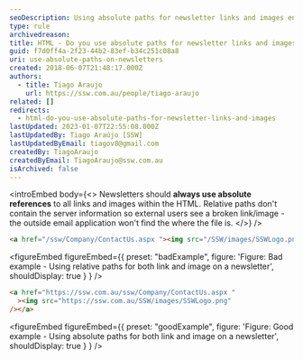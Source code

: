 ```yaml
---
seoDescription: Using absolute paths for newsletter links and images ensures a seamless user experience by providing a reliable reference for external users.
type: rule
archivedreason:
title: HTML - Do you use absolute paths for newsletter links and images?
guid: f7d0ff4a-2f23-44b2-83ef-b34c251c08a8
uri: use-absolute-paths-on-newsletters
created: 2018-06-07T21:48:17.000Z
authors:
  - title: Tiago Araujo
    url: https://ssw.com.au/people/tiago-araujo
related: []
redirects:
  - html-do-you-use-absolute-paths-for-newsletter-links-and-images
lastUpdated: 2023-01-07T22:55:08.000Z
lastUpdatedBy: Tiago Araújo [SSW]
lastUpdatedByEmail: tiagov8@gmail.com
createdBy: TiagoAraujo
createdByEmail: TiagoAraujo@ssw.com.au
isArchived: false
---
```


<introEmbed
  body={<>
Newsletters should **always use absolute references** to all links and images within the HTML. Relative paths don't contain the server information so external users see a broken link/image - the outside email application won't find the where the file is.
  </>}
/>
```html
<a href="/ssw/Company/ContactUs.aspx "><img src="/SSW/images/SSWLogo.png" /></a>
```

<figureEmbed figureEmbed={{
  preset: "badExample",
  figure: 'Figure: Bad example - Using relative paths for both link and image on a newsletter',
  shouldDisplay: true
} } />


```html
<a href="https://ssw.com.au/ssw/Company/ContactUs.aspx "
  ><img src="https://ssw.com.au/SSW/images/SSWLogo.png"
/></a>
```

<figureEmbed figureEmbed={{
  preset: "goodExample",
  figure: 'Figure: Good example - Using absolute paths for both link and image on a newsletter',
  shouldDisplay: true
} } />

